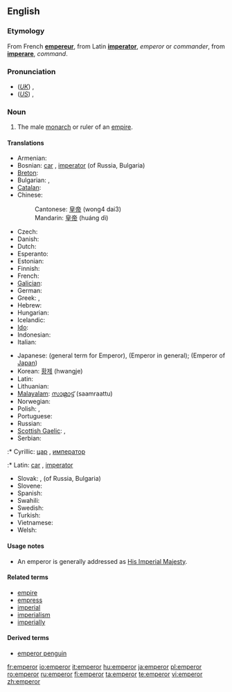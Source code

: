 ==English==

===Etymology===
From French '''[[empereur]]''', from Latin '''[[imperator]]''', ''emperor'' or ''commander'', from '''[[imperare]]''', ''command''.

===Pronunciation===
* (''[[Received Pronunciation|UK]]'') {{IPA|/ˈɛmpəɹə/}}, {{SAMPA|/"Emp@r\@/}}
* (''[[General American|US]]'') {{IPA|/ˈɛmpəɹɚ/}}, {{SAMPA|/"Emp@r\@`/}}

===Noun===
{{en-noun}}

# The male [[monarch]] or ruler of an [[empire]].

====Translations====
{{top}}
* Armenian: {{t|hy|կայսր}}
* Bosnian: [[car]] {{m}}, [[imperator]] {{m}} (of Russia, Bulgaria)
* [[Breton]]: {{t|br|impalaer}}
* Bulgarian: {{t|bg|цар|m|sc=Cyrl}}, {{t|bg|император|m|sc=Cyrl}}
* [[Catalan]]: {{t|ca|emperador}}
* Chinese: 
*: Cantonese: [[皇帝]] (wong4 dai3)
*: Mandarin: [[皇帝]] (huáng dì)
* Czech: {{t|cs|císař|m}}
* Danish: {{t|da|kejser}}
* Dutch: {{t+|nl|keizer|m}}
* Esperanto: {{t|eo|imperiestro}}
* Estonian: {{t|et|keiser}}
* Finnish: {{t+|fi|keisari}}
* French: {{t+|fr|empereur|m}}
* [[Galician]]: {{t|gl|emperador}}
* German: {{t+|de|Kaiser|m}}
* Greek: {{t+|el|αυτοκράτωρ|m|sc=Grek}}, {{t+|el|αυτοκράτορας|m|sc=Grek}}
* Hebrew: {{t|he|קיסר}}
* Hungarian: {{t|hu|császár}}
* Icelandic: {{t+|is|keisari|m}}
* [[Ido]]: {{t|io|cezaro}}
* Indonesian: {{t|id|kaisar}}
* Italian: {{t+|it|imperatore|m}}
{{mid}}
* Japanese: {{t|ja|帝王|tr=teiō|sc=Jpan}} (general term for Emperor), {{t|ja|皇帝|tr=kōtei|sc=Jpan}} (Emperor in general); {{t|ja|天皇|tr=tennō}} (Emperor of [[Japan]])
* Korean: [[황제]] (hwangje)
* Latin: {{t+|la|imperator|m}}
* Lithuanian: {{t|lt|imperatorius|m}}
* [[Malayalam]]: [[സാമ്രാട്ട്]] (saamraattu)
* Norwegian: {{t|no|keiser|m}}
* Polish: {{t|pl|imperator|m}}, {{t|pl|cesarz|m}}
* Portuguese: {{t|pt|imperador|m}}
* Russian: {{t|ru|император|m|tr=imp'erátor|sc=Cyrl}}
* [[Scottish Gaelic]]: {{t|gd|àrd-rìgh|m}}, {{t|gd|Ceusair}}
* Serbian:
:* Cyrillic: [[цар]] {{m}}, [[император]]
:* Latin: [[car]] {{m}}, [[imperator]]
* Slovak: {{t|sk|cisár|m}}, {{t|sk|cár|m}} (of Russia, Bulgaria)
* Slovene: {{t+|sl|cesar|m}}
* Spanish: {{t-|es|emperador|m}}
* Swahili: {{t|sw|kaisari}}
* Swedish: {{t|sv|kejsare}}
* Turkish: {{t|tr|imparator}}
* Vietnamese: {{t|vi|hoàng đế}}
* Welsh: {{t|cy|ymerawdwr}}
{{bottom}}

====Usage notes====
* An emperor is generally addressed as [[His Imperial Majesty]].

====Related terms====
* [[empire]]
* [[empress]]
* [[imperial]]
* [[imperialism]]
* [[imperially]]

====Derived terms====
* [[emperor penguin]]

[[fr:emperor]]
[[io:emperor]]
[[it:emperor]]
[[hu:emperor]]
[[ja:emperor]]
[[pl:emperor]]
[[ro:emperor]]
[[ru:emperor]]
[[fi:emperor]]
[[ta:emperor]]
[[te:emperor]]
[[vi:emperor]]
[[zh:emperor]]